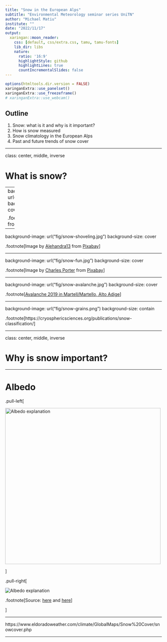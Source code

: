 ```yaml
---
title: "Snow in the European Alps"
subtitle: "Environmental Meteorology seminar series UniTN"
author: "Michael Matiu"
institute: ""
date: "2022/11/17"
output:
  xaringan::moon_reader:
    css: [default, css/extra.css, tamu, tamu-fonts]
    lib_dir: libs
    nature:
      ratio: '16:9'
      highlightStyle: github
      highlightLines: true
      countIncrementalSlides: false
---
```


```r
options(htmltools.dir.version = FALSE)
xaringanExtra::use_panelset()
xaringanExtra::use_freezeframe()
# xaringanExtra::use_webcam()
```



## Outline

1. Snow: what is it and why is it important?
2. How is snow measured
3. Snow climatology in the European Alps
4. Past and future trends of snow cover 


---

class: center, middle, inverse

# What is snow?


---
background-image: url("fig/snowfall2.jpg")
background-size: cover


.footnote[Photo <a href="https://pixabay.com/users/cocoparisienne-127419/?utm_source=link-attribution&amp;utm_medium=referral&amp;utm_campaign=image&amp;utm_content=1861704">Anja</a> from <a href="https://pixabay.com//?utm_source=link-attribution&amp;utm_medium=referral&amp;utm_campaign=image&amp;utm_content=1861704">Pixabay</a>]




---

background-image: url("fig/snow-shoveling.jpg")
background-size: cover


.footnote[Image by <a href="https://pixabay.com/users/alehandra13-1817807/?utm_source=link-attribution&amp;utm_medium=referral&amp;utm_campaign=image&amp;utm_content=3146420">Alehandra13</a> from <a href="https://pixabay.com//?utm_source=link-attribution&amp;utm_medium=referral&amp;utm_campaign=image&amp;utm_content=3146420">Pixabay</a>]



---

background-image: url("fig/snow-fun.jpg")
background-size: cover


.footnote[Image by <a href="https://pixabay.com/users/cdporter-4278988/?utm_source=link-attribution&amp;utm_medium=referral&amp;utm_campaign=image&amp;utm_content=1984387">Charles Porter</a> from <a href="https://pixabay.com//?utm_source=link-attribution&amp;utm_medium=referral&amp;utm_campaign=image&amp;utm_content=1984387">Pixabay</a>]



---

background-image: url("fig/snow-avalanche.jpg")
background-size: cover


.footnote[<a href="https://www.rainews.it/tgr/tagesschau/articoli/2019/11/tag-Martell-Lahn-Lawine-Suedtirol-Unwetter-Christian-Gurschler-de137fd1-b796-4070-a8a4-058c80353f43.html">Avalanche 2019 in Martell/Martello, Alto Adige</a>]



---


background-image: url("fig/snow-grains.png")
background-size: contain


.footnote[https://cryosphericsciences.org/publications/snow-classification/]



---


class: center, middle, inverse

# Why is snow important?



---


# Albedo


.pull-left[


<img height="500" alt="Albedo explanation" src="fig/albedo2-examples.png">

]


.pull-right[


<img alt="Albedo explanation" src="fig/albedo1-explanation.png">

.footnote[Source: [here](https://www.essearth.com/why-albedo-is-important-for-our-melting-ice-caps/) and [here](https://en.wikipedia.org/wiki/Albedo)]

]




---

https://www.eldoradoweather.com/climate/GlobalMaps/Snow%20Cover/snowcover.php



---




